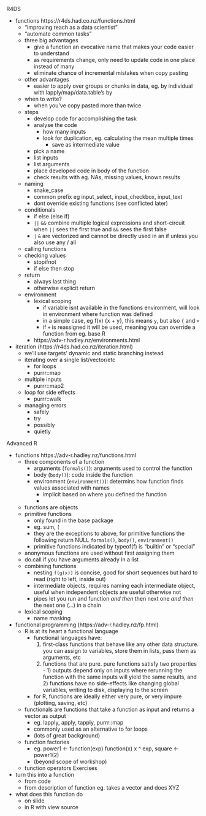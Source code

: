 
R4DS

- functions https://r4ds.had.co.nz/functions.html
    - "improving reach as a data scientist"
    - "automate common tasks"
    - three big advantages
        - give a function an evocative name that makes your code easier to understand
        - as requirements change, only need to update code in one place instead of many
        - eliminate chance of incremental mistakes when copy pasting 
    - other advantages
        - easier to apply over groups or chunks in data, eg. by individual with lapply/map/data.table's by
    - when to write? 
        - when you've copy pasted more than twice
    - steps
        - develop code for accomplishing the task
        - analyse the code
            - how many inputs
            - look for duplication, eg. calculating the mean multiple times
                - save as intermediate value
        - pick a name 
        - list inputs
        - list arguments
        - place developed code in body of the function
        - check results with eg. NAs, missing values, known results
    - naming
        - snake_case
        - common prefix eg input_select, input_checkbox, input_text
        - dont override existing functions (see conflicted later)
    - conditionals 
        - if else (else if)
        - `||` `&&` combine multiple logical expressions and short-circuit when `||` sees the first true and `&&` sees the first false
        - `|` `&` are vectorized and cannot be directly used in an if unless you also use any / all
    - calling functions
    - checking values
        - stopifnot
        - if else then stop
    - return
        - always last thing 
        - otherwise explicit return
    - environment
        - lexical scoping
            - if variable isnt available in the functions environment, will look in environment where function was defined 
            - in a simple case, eg f(x) {x + y}, this means `y`, but also `{` and `+`
            - if `+` is reassigned it will be used, meaning you can override a function from eg. base R 
        - https://adv-r.hadley.nz/environments.html
            

- iteration (https://r4ds.had.co.nz/iteration.html)
    - we'll use targets' dynamic and static branching instead
    - iterating over a single list/vector/etc
        - for loops
        - purrr::map    
    - multiple inputs
        - purrr::map2
    - loop for side effects
        - purrr::walk
    - managing errors
        - safely
        - try
        - possibly
        - quietly


Advanced R

- functions https://adv-r.hadley.nz/functions.html
    - three components of a function
        - arguments (`formals()`): arguments used to control the function
        - body (`body()`): code inside the function
        - environment (`environment()`): determins how function finds values associated with names
            - implicit based on where you defined the function
            - 
    - functions are objects
    - primitive functions
        - only found in the base package
        - eg. sum, `[`
        - they are the exceptions to above, for primitive functions the following  return NULL `formals()`, `body()`, `environment()`
        - primitive functions indicated by typeof(f) is "builtin" or "special"
    - anonymous functions are used without first assigning them 
    - do.call if you have arguments already in a list 
    - combining functions
        - nesting `f(g(x))` is concise, good for short sequences but hard to read (right to left, inside out)
        - intermediate objects, requires naming each intermediate object, useful when independent objects are useful otherwise not
        - pipes let you run and function *and then* then next one *and then* the next one (...) in a chain
    - lexical scoping
        - name masking

    
- functional programming (https://adv-r.hadley.nz/fp.html)
    - R is at its heart a functional language
        - functional languages have:
            1. first-class functions that behave like any other data structure. you can assign to variables, store them in lists, pass them as arguments, etc
            2. functions that are pure. pure functions satisfy two properties - 1) outputs depend only on inputs where rerunning the function with the same inputs will yield the same results, and 2) functions have no side-effects like changing global variables, writing to disk, displaying to the screen
        - for R, functions are ideally either very pure, or very impure (plotting, saving, etc)
    - functionals are functions that take a function as input and returns a vector as output
        - eg. lapply, apply, tapply, purrr::map
        - commonly used as an alternative to for loops
        - (lots of great background)
    - function factories
        - eg. power1 <- function(exp) function(x) x ^ exp, square <- power1(2)
        - (beyond scope of workshop)
    - function operators
Exercises

- turn this into a function
    - from code
    - from description of function eg. takes a vector and does XYZ
- what does this function do
    - on slide
    - in R with view source
